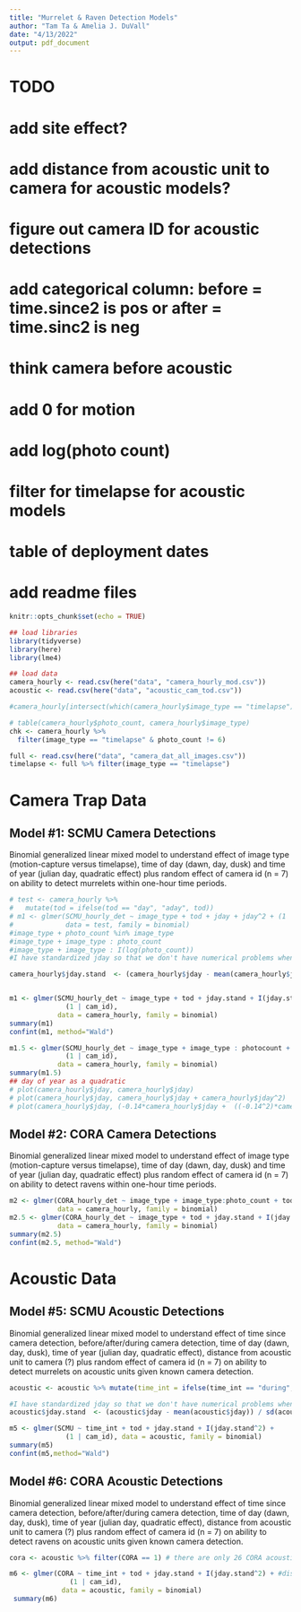 ```yaml
---
title: "Murrelet & Raven Detection Models"
author: "Tam Ta & Amelia J. DuVall"
date: "4/13/2022"
output: pdf_document
---
```


# TODO
# add site effect?
# add distance from acoustic unit to camera for acoustic models? 
# figure out camera ID for acoustic detections
# add categorical column: before = time.since2 is pos or after = time.sinc2 is neg
# think camera before acoustic
# add 0 for motion
# add log(photo count)
# filter for timelapse for acoustic models
# table of deployment dates
# add readme files


```r
knitr::opts_chunk$set(echo = TRUE)

## load libraries
library(tidyverse)
library(here)
library(lme4)

## load data
camera_hourly <- read.csv(here("data", "camera_hourly_mod.csv"))
acoustic <- read.csv(here("data", "acoustic_cam_tod.csv")) 

#camera_hourly[intersect(which(camera_hourly$image_type == "timelapse"),which(camera_hourly$photo_count < 6))   ]

# table(camera_hourly$photo_count, camera_hourly$image_type)
chk <- camera_hourly %>%
  filter(image_type == "timelapse" & photo_count != 6)

full <- read.csv(here("data", "camera_dat_all_images.csv"))
timelapse <- full %>% filter(image_type == "timelapse")
```
# Camera Trap Data 

## Model #1: SCMU Camera Detections
Binomial generalized linear mixed model to understand effect of image type (motion-capture versus timelapse), time of day (dawn, day, dusk) and time of year (julian day, quadratic effect) plus random effect of camera id (n = 7) on ability to detect murrelets within one-hour time periods. 

```r
# test <- camera_hourly %>%
#   mutate(tod = ifelse(tod == "day", "aday", tod))
# m1 <- glmer(SCMU_hourly_det ~ image_type + tod + jday + jday^2 + (1 | cam_id), 
#             data = test, family = binomial)
#image_type + photo_count %in% image_type
#image_type + image_type : photo_count
#image_type + image_type : I(log(photo_count)) 
#I have standardized jday so that we don't have numerical problems when running jday^2 

camera_hourly$jday.stand  <- (camera_hourly$jday - mean(camera_hourly$jday))/sd(camera_hourly$jday)


m1 <- glmer(SCMU_hourly_det ~ image_type + tod + jday.stand + I(jday.stand^2) + 
              (1 | cam_id), 
            data = camera_hourly, family = binomial)
summary(m1)
confint(m1, method="Wald")

m1.5 <- glmer(SCMU_hourly_det ~ image_type + image_type : photocount + tod + jday.stand + I(jday.stand^2) +
              (1 | cam_id), 
            data = camera_hourly, family = binomial)
summary(m1.5)
## day of year as a quadratic
# plot(camera_hourly$jday, camera_hourly$jday) 
# plot(camera_hourly$jday, camera_hourly$jday + camera_hourly$jday^2)
# plot(camera_hourly$jday, (-0.14*camera_hourly$jday +  ((-0.14^2)*camera_hourly$jday^2)))
```

## Model #2: CORA Camera Detections
Binomial generalized linear mixed model to understand effect of image type (motion-capture versus timelapse), time of day (dawn, day, dusk) and time of year (julian day, quadratic effect) plus random effect of camera id (n = 7) on ability to detect ravens within one-hour time periods. 
```r
m2 <- glmer(CORA_hourly_det ~ image_type + image_type:photo_count + tod + jday.stand + I(jday.stand^2) + (1 | cam_id), 
            data = camera_hourly, family = binomial)
m2.5 <- glmer(CORA_hourly_det ~ image_type + tod + jday.stand + I(jday.stand^2) + (1 | cam_id), 
            data = camera_hourly, family = binomial)
summary(m2.5)
confint(m2.5, method="Wald")

```

<!-- ## Model #3: Total images -->
<!-- Poisson (or negative binomial?) generalized linear mixed model to understand effect of image type (motion-capture versus timelapse), time of day (dawn, day, dusk) and time of year (julian day, quadratic effect) plus random effect of camera id (n = 7) on ability to detect murrelets using all images.  -->

<!-- Plot the data, suspect will be highly overdispersed, thus negative binomial): glmmb (mixed effect package that handles negative binomial) -->

<!-- Repeat for ravens? Need to group detections somehow? -->
<!-- ```{r m3} -->
<!-- # plot(camera_full$SCMU) -->

<!-- m3 <- glmer(SCMU ~ image_type + tod + jday + jday^2 + (1 | cam_id),  -->
<!--             data = camera_full, family = binomial) -->
<!-- summary(m3) -->


<!-- ``` -->


<!-- ## Model #4: Image sets -->
<!-- Poisson generalized linear mixed model to understand effect of image type (motion-capture versus timelapse), time of day (dawn, day, dusk) and time of year (julian day, quadratic effect) plus random effect of camera id (n = 7) on ability to detect murrelets using image sets within 10-minute detection windows.  -->

<!-- ```{r m4} -->
<!-- m4 <- glmer(SCMU ~ image_type + tod + jday + jday^2 + (1 | cam_id),  -->
<!--             data = camera_set, family = binomial) -->
<!-- summary(m4) -->
<!-- ``` -->

# Acoustic Data

## Model #5: SCMU Acoustic Detections
Binomial generalized linear mixed model to understand effect of time since camera detection, before/after/during camera detection, time of day (dawn, day, dusk), time of year (julian day, quadratic effect), distance from acoustic unit to camera (?) plus random effect of camera id (n = 7) on ability to detect murrelets on acoustic units given known camera detection.

```r
acoustic <- acoustic %>% mutate(time_int = ifelse(time_int == "during", "aduring", time_int))

#I have standardized jday so that we don't have numerical problems when running jday^2 
acoustic$jday.stand  <- (acoustic$jday - mean(acoustic$jday)) / sd(acoustic$jday)

m5 <- glmer(SCMU ~ time_int + tod + jday.stand + I(jday.stand^2) + 
              (1 | cam_id), data = acoustic, family = binomial)
summary(m5)
confint(m5,method="Wald")
```

## Model #6: CORA Acoustic Detections
Binomial generalized linear mixed model to understand effect of time since camera detection, before/after/during camera detection, time of day (dawn, day, dusk), time of year (julian day, quadratic effect), distance from acoustic unit to camera (?) plus random effect of camera id (n = 7) on ability to detect ravens on acoustic units given known camera detection.
```r
cora <- acoustic %>% filter(CORA == 1) # there are only 26 CORA acoustic detections!

m6 <- glmer(CORA ~ time_int + tod + jday.stand + I(jday.stand^2) + #distance +
               (1 | cam_id),
             data = acoustic, family = binomial)
 summary(m6)
```